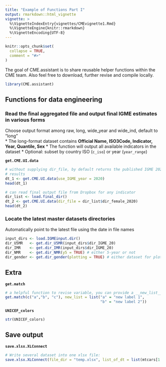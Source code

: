 ```yaml
---
title: "Example of Functions Part I"
output: rmarkdown::html_vignette
vignette: >
  %\VignetteIndexEntry{vignettes/CMEvignette1.Rmd}
  %\VignetteEngine{knitr::rmarkdown}
  %\VignetteEncoding{UTF-8}
---
```


```r
knitr::opts_chunk$set(
  collapse = TRUE,
  comment = "#>"
)
```

The goal of CME.assistant is to share reusable helper functions within the CME team.
Also feel free to download, further revise and compile locally.

```r
library(CME.assistant)
```

## Functions for data engineering

### Read the final  aggregated file and output final IGME estimates in various forms
Choose output format among raw, long, wide_year and wide_ind, default to "long"  
* The long-format dataset contains __Official Name, ISO3Code, Indicator, Year, Quantile, Sex__
* The function will output all available indicators in the dataset
* Optional: subset by country ISO (`c_iso`) or year (`year_range`) 

**`get.CME.UI.data`**
```r
# without supplying dir_file, by default returns the published IGME 2020 final
# results
dt_1 <- get.CME.UI.data(use_IGME_year = 2020)
head(dt_1)

# can read final output file from Dropbox for any indicator
dir_list <- load.final_dir()
dt_2 <- get.CME.UI.data(dir_file = dir_list$dir_female_2020)
head(dt_2)
```


### Locate the latest master datasets directories  
Automatically point to the latest file using the date in file names  
```r
input_dirs <- load.IGMEinput.dir()
dir_U5MR   <- get.dir_U5MR(input_dirs$dir_IGME_20)
dir_IMR    <- get.dir_IMR(input_dirs$dir_IGME_20)
dir_NMR    <- get.dir_NMR(y5 = TRUE) # either 5-year or not
dir_gender <- get.dir_gender(plotting = TRUE) # either dataset for plotting or modeling
```


## Extra  
**`get.match`**
```r
# a helpful function to revise variable, you can provide a __new_list__ to define the labels
get.match(c("a","b", "c"), new_list = list("a" = "new label 1",
                                           "b" = "new label 2"))

```

**`UNICEF_colors`**
```r
str(UNICEF_colors)
```


## Save output
**`save.xlsx.XLConnect`**
```r
# Write several dataset into one xlsx file:
save.xlsx.XLConnect(file_dir = "temp.xlsx", list_of_dt = list(mtcars[1:5,]))
```
